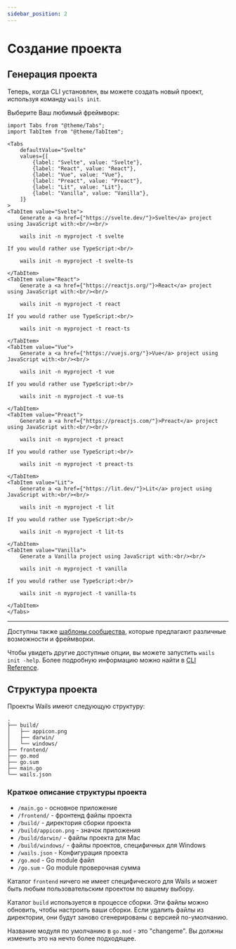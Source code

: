 ```yaml
---
sidebar_position: 2
---
```


# Создание проекта

## Генерация проекта

Теперь, когда CLI установлен, вы можете создать новый проект, используя команду `wails init`.

Выберите Ваш любимый фреймворк:

```mdx-code-block
import Tabs from "@theme/Tabs";
import TabItem from "@theme/TabItem";

<Tabs
    defaultValue="Svelte"
    values={[
        {label: "Svelte", value: "Svelte"},
        {label: "React", value: "React"},
        {label: "Vue", value: "Vue"},
        {label: "Preact", value: "Preact"},
        {label: "Lit", value: "Lit"},
        {label: "Vanilla", value: "Vanilla"},
    ]}
>
<TabItem value="Svelte">
    Generate a <a href={"https://svelte.dev/"}>Svelte</a> project using JavaScript with:<br/><br/>

    wails init -n myproject -t svelte

If you would rather use TypeScript:<br/>

    wails init -n myproject -t svelte-ts

</TabItem>
<TabItem value="React">
    Generate a <a href={"https://reactjs.org/"}>React</a> project using JavaScript with:<br/><br/>

    wails init -n myproject -t react

If you would rather use TypeScript:<br/>

    wails init -n myproject -t react-ts

</TabItem>
<TabItem value="Vue">
    Generate a <a href={"https://vuejs.org/"}>Vue</a> project using JavaScript with:<br/><br/>

    wails init -n myproject -t vue

If you would rather use TypeScript:<br/>

    wails init -n myproject -t vue-ts

</TabItem>
<TabItem value="Preact">
    Generate a <a href={"https://preactjs.com/"}>Preact</a> project using JavaScript with:<br/><br/>

    wails init -n myproject -t preact

If you would rather use TypeScript:<br/>

    wails init -n myproject -t preact-ts

</TabItem>
<TabItem value="Lit">
    Generate a <a href={"https://lit.dev/"}>Lit</a> project using JavaScript with:<br/><br/>

    wails init -n myproject -t lit

If you would rather use TypeScript:<br/>

    wails init -n myproject -t lit-ts

</TabItem>
<TabItem value="Vanilla">
    Generate a Vanilla project using JavaScript with:<br/><br/>

    wails init -n myproject -t vanilla

If you would rather use TypeScript:<br/>

    wails init -n myproject -t vanilla-ts

</TabItem>
</Tabs>
```

<hr />

Доступны также [шаблоны сообщества](../community/templates.mdx), которые предлагают различные возможности и фреймворки.

Чтобы увидеть другие доступные опции, вы можете запустить `wails init -help`. Более подробную информацию можно найти в [CLI Reference](../reference/cli.mdx#init).

## Структура проекта

Проекты Wails имеют следующую структуру:

```
.
├── build/
│   ├── appicon.png
│   ├── darwin/
│   └── windows/
├── frontend/
├── go.mod
├── go.sum
├── main.go
└── wails.json
```

### Краткое описание структуры проекта

- `/main.go` - основное приложение
- `/frontend/` - фронтенд файлы проекта
- `/build/` - директория сборки проекта
- `/build/appicon.png` - значок приложения
- `/build/darwin/` - файлы проекта для Mac
- `/build/windows/` - файлы проектов, специфичных для Windows
- `/wails.json` - Конфигурация проекта
- `/go.mod` - Go module файл
- `/go.sum` - Go module проверочная сумма

Каталог `frontend` ничего не имеет специфического для Wails и может быть любым пользовательским проектом по вашему выбору.

Каталог `build` используется в процессе сборки. Эти файлы можно обновить, чтобы настроить ваши сборки. Если удалить файлы из директории, они будут заново сгенерированы с версией по-умолчанию.

Название модуля по умолчанию в `go.mod` - это "changeme". Вы должны изменить это на нечто более подходящее.
